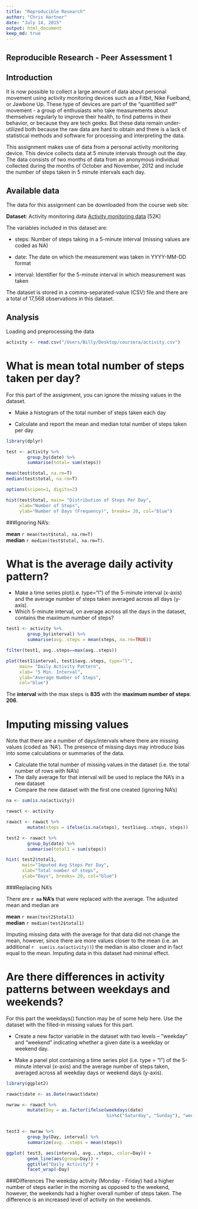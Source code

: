 ```yaml
---
title: "Reproducible Research"
author: "Chris Hartner"
date: "July 14, 2015"
output: html_document
keep_md: true
---
```



Reproducible Research - Peer Assessment 1
---
Introduction
---
It is now possible to collect a large amount of data about personal movement using activity monitoring devices such as a Fitbit, Nike Fuelband, or Jawbone Up. These type of devices are part of the “quantified self” movement - a group of enthusiasts who take measurements about themselves regularly to improve their health, to find patterns in their behavior, or because they are tech geeks. But these data remain under-utilized both because the raw data are hard to obtain and there is a lack of statistical methods and software for processing and interpreting the data.

This assignment makes use of data from a personal activity monitoring device. This device collects data at 5 minute intervals through out the day. The data consists of two months of data from an anonymous individual collected during the months of October and November, 2012 and include the number of steps taken in 5 minute intervals each day.


Available data
---
The data for this assignment can be downloaded from the course web site:

**Dataset**: Activity monitoring data [Activity monitoring data](https://d396qusza40orc.cloudfront.net/repdata%2Fdata%2Factivity.zip) [52K]

The variables included in this dataset are:

* steps: Number of steps taking in a 5-minute interval (missing values are coded as NA)

* date: The date on which the measurement was taken in YYYY-MM-DD format

* interval: Identifier for the 5-minute interval in which measurement was taken

The dataset is stored in a comma-separated-value (CSV) file and there are a total of 17,568 observations in this dataset.

Analysis
---
Loading and preprocessing the data


```r

activity <- read.csv("/Users/Billy/Desktop/coursera/activity.csv")

```

What is mean total number of steps taken per day?
===
For this part of the assignment, you can ignore the missing values in the dataset.

* Make a histogram of the total number of steps taken each day

* Calculate and report the mean and median total number of steps taken per day


```r

library(dplyr)

test <- activity %>% 
        group_by(date) %>%
        summarise(total= sum(steps)) 

mean(test$total, na.rm=T)
median(test$total, na.rm=T)

options(scipen=1, digits=2)

hist(test$total, main= "Distribution of Steps Per Day", 
     xlab="Number of Steps",
     ylab="Number of Days (Frequency)", breaks= 20, col="blue")

```

###Ignoring NA's:   

**mean**   `r mean(test$total, na.rm=T)`   
**median** `r median(test$total, na.rm=T)`.



What is the average daily activity pattern?
===
* Make a time series plot(i.e. type="l") of the 5-minute interval (x-axis) and the average number of steps taken averaged across all days (y-axis).
* Which 5-minute interval, on average across all the days in the dataset, contains the maximum number of steps?

```r
test1 <- activity %>% 
        group_by(interval) %>%
        summarise(avg..steps = mean(steps, na.rm=TRUE))

filter(test1, avg..steps==max(avg..steps))

plot(test1$interval, test1$avg..steps, type="l",
     main= "Daily Activity Pattern", 
     xlab= "5 Min. Interval", 
     ylab="Average Number of Steps",
     col="blue")


```

The **interval** with the max steps is **835** with the **maximum number of steps**: **206**.


Imputing missing values
===
Note that there are a number of days/intervals where there are missing values (coded as ‘NA’). The presence of missing days may introduce bias into some calculations or summaries of the data.

* Calculate the total number of missing values in the dataset (i.e. the total number of rows with NA’s)
* The daily average for that interval will be used to replace the NA's in a new dataset 
* Compare the new dataset with the first one created (ignoring NA's)
    

```r

na <- sum(is.na(activity))

rawact <- activity

rawact <- rawact %>%
        mutate(steps = ifelse(is.na(steps), test1$avg..steps, steps))

test2 <- rawact %>%
        group_by(date) %>%
        summarise(total1 = sum(steps))

hist( test2$total1,
      main="Imputed Avg Steps Per Day",
      xlab="Total number of steps",
      ylab="Days", breaks= 20, col="blue")


```

###Replacing NA's

There are **`r na` NA's** that were replaced with the average. The adjusted mean and median are

**mean** `r mean(test2$total1)`   
**median** `r median(test2$total1)`   


Imputing missing data with the average for that data did not change the mean, however, since there are more values closer to the mean (i.e. an additional `r  sum(is.na(activity))`) the median is also closer and in fact equal to the mean.  Imputing data in this dataset had minimal effect.  

Are there differences in activity patterns between weekdays and weekends?
===
For this part the weekdays() function may be of some help here. Use the dataset with the filled-in missing values for this part.

* Create a new factor variable in the dataset with two levels – “weekday” and “weekend” indicating whether a given date is a weekday or weekend day.

* Make a panel plot containing a time series plot (i.e. type = "l") of the 5-minute interval (x-axis) and the average number of steps taken, averaged across all weekday days or weekend days (y-axis).

```r
library(ggplot2)

rawact$date <- as.Date(rawact$date)

nwraw <- rawact %>% 
        mutate(Day = as.factor(ifelse(weekdays(date)
                                      %in%c("Saturday", "Sunday"), "weekend", "weekday")))


test3 <- nwraw %>%
        group_by(Day, interval) %>%
        summarize(avg...steps = mean(steps))

ggplot( test3, aes(interval, avg...steps, color=Day)) +
        geom_line(aes(group=Day)) +
        ggtitle("Daily Activity") +
        facet_wrap(~Day)

```

###Differences
The weekday activity (Monday - Friday) had a higher number of steps earlier in the morning as opposed to the weekend, however, the weekends had a higher overall number of steps taken.  The difference is an increased level of activity on the weekends.